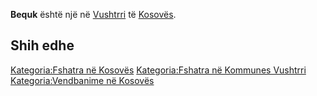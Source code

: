 {{Fshat në 
 | Emri                = Bequk
 | EmriAlt                = 
 | NAME_SHORT_FORM=      
 | NAME_GENERIC=      
 | NAME_SORT_NAME_RO=      BEQUK
 | FULL_NAME_RO = Bequk
 | FULL_NAME_ND_RO=Bequk
 | SORT_NAME_RG=BEQUK
 | FULL_NAME_RG=Bequk
 | FULL_NAME_ND_RG=Bequk
 | SRP_NAME_SHORT_FORM=      
 | SRP_NAME_GENERIC=      
 | SRP_NAME_SORT_NAME_RO=      
 | SRP_FULL_NAME_RO = 
 | SRP_FULL_NAME_ND_RO=
 | SRP_SORT_NAME_RG=
 | SRP_FULL_NAME_RG=
 | SRP_FULL_NAME_ND_RG=
 | Emri (Rasa dhanore) = 
 | Figura              = 
 | Shteti              = Kosovo
 | Komuna              = Vushtrri
 | Kodi postar         = 
 | Sipërfaqja          = 

 | Popullsia           = 

 | Regj. i popullsisë  = 
 | Dend. e popullsisë  = 
 | Faqja zyrtare       = 
 <!--- Koordinatat ----> 
 | Gjerësia            = 42.726389
 | Gjatësia            = 20.970833
 | Lartësia            = 
}}
'''Bequk''' është një [[]] në [[Vushtrri]] të [[Kosovës]].

<!-- == Gjeografia == -->
<!-- == Historia == -->
<!-- == Demografia == -->
== Shih edhe ==
{{Komuna Vushtrri}}
{{Kosovo-Administrata-Cung}}

[[Kategoria:Fshatra në Kosovës]]
[[Kategoria:Fshatra në Kommunes Vushtrri]]
[[Kategoria:Vendbanime në Kosovës]]